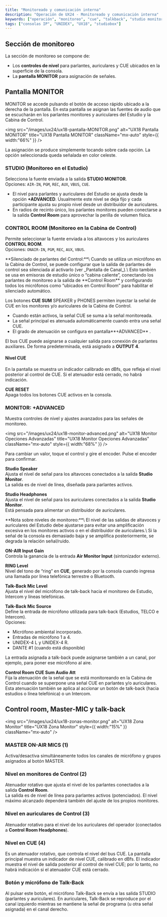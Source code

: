 ```yaml
---
title: "Monitoreado y comunicación interna"
description: "Operación de UX24 - Monitoreado y comunicación interna"
keywords: ["operación", "monitoreo", "cue", "talkback", "studio monitor", "auriculares", "studiobox"]
tags: ["consolas IP", "UNIDEX", "UX18", "studiobox"]
---
```


## Sección de monitoreo

La sección de monitoreo se compone de:

- Los **controles de nivel** para parlantes, auriculares y CUE ubicados en la superficie de la consola.
- La **pantalla MONITOR** para asignación de señales.

## Pantalla MONITOR

MONITOR se accede pulsando el botón de acceso rápido ubicado a la derecha de la pantalla. En esta pantalla se asignan las fuentes de audio que se escucharán en los parlantes monitores y auriculares del Estudio y la Cabina de Control.

<img
  src="/images/ux24/ux18-pantalla-MONITOR.png"
  alt="UX18 Pantalla MONITOR"
  title="UX18 Pantalla MONITOR"
  className="mx-auto"
  style={{ width:"66%" }}
/>

<Note>
  La asignación se produce simplemente tocando sobre cada opción. La opción seleccionada queda señalada en color celeste.
</Note>

### STUDIO (Monitoreo en el Estudio)

Selecciona la fuente enviada a la salida **STUDIO MONITOR**.\
Opciones: `AIR-IN`, `PGM`, `REC`, `AUX`, `VBUS`, `CUE`.

- El nivel para parlantes y auriculares del Estudio se ajusta desde la opción **\+ADVANCED**. Usualmente este nivel se deja fijo y cada participante ajusta su propio nivel desde un distribuidor de auriculares.
- En radios de recinto único, los parlantes monitores pueden conectarse a la salida **Control Room** para aprovechar la perilla de volumen física.

### CONTROL ROOM (Monitoreo en la Cabina de Control)

Permite seleccionar la fuente enviada a los altavoces y los auriculares **CONTROL ROOM**.\
Opciones: `ONAIR-IN`, `PGM`, `REC`, `AUX`, `VBUS`.

<Note>
  **Silenciado de parlantes del Control:**\
  Cuando se utiliza un micrófono en la Cabina de Control, se puede configurar que la salida de parlantes de control sea silenciada al activarlo (ver _Pantalla de Canal_).\
  Esto también se usa en emisoras de estudio único o “cabina caliente”, conectando los parlantes de monitoreo a la salida de **Control Room** y configurando todos los micrófonos como “ubicados en Control Room” para habilitar el silenciado automático.
</Note>

Los botones **CUE SUM** SPEAKER y PHONES permiten inyectar la señal de CUE en los monitores y/o auriculares de la Cabina de Control.

- Cuando están activos, la señal CUE se suma a la señal monitoreada.
- La señal principal es atenuada automáticamente cuando entra una señal CUE.
- El grado de atenuación se configura en pantalla\*\*\+ADVANCED\*\* .

El bus CUE puede asignarse a cualquier salida para conexión de parlantes auxiliares. De forma predeterminada, está asignado a **OUTPUT 4**.

#### Nivel CUE

En la pantalla se muestra un indicador calibrado en dBfs, que refleja el nivel posterior al control de CUE. Si el atenuador está cerrado, no habrá indicación.

**CUE RESET**\
Apaga todos los botones CUE activos en la consola.

### MONITOR: \+ADVANCED

Muestra controles de nivel y ajustes avanzados para las señales de monitoreo.

<img
  src="/images/ux24/ux18-monitor-advanced.png"
  alt="UX18 Monitor Opeciones Advanzadas"
  title="UX18 Monitor Opeciones Advanzadas"
  className="mx-auto"
  style={{ width:"68%" }}
/>

<Note>
  Para cambiar un valor, toque el control y gire el encoder. Pulse el encoder para confirmar.
</Note>

**Studio Speaker**\
Ajusta el nivel de señal para los altavoces conectados a la salida **Studio Monitor**.\
La salida es de nivel de línea, diseñada para parlantes activos.

**Studio Headphones**\
Ajusta el nivel de señal para los auriculares conectados a la salida **Studio Monitor**.\
Está pensada para alimentar un distribuidor de auriculares.

<Warning>
  **Nota sobre niveles de monitoreo:**\
  El nivel de las salidas de altavoces y auriculares del Estudio debe ajustarse para evitar una amplificación excesiva en los monitores activos o en el distribuidor de auriculares.\
  Si la señal de la consola es demasiado baja y se amplifica posteriormente, se degrada la relación señal/ruido.
</Warning>

**ON-AIR Input Gain**\
Controla la ganancia de la entrada **Air Monitor Input** (sintonizador externo).

**RING Level**\
Nivel del tono de “ring” en **CUE**, generado por la consola cuando ingresa una llamada por línea telefónica terrestre o Bluetooth.

**Talk-Back Mic Level**\
Ajusta el nivel del micrófono de talk-back hacia el monitoreo de Estudio, Intercom y líneas telefónicas.

**Talk-Back Mic Source**\
Define la entrada de micrófono utilizada para talk-back (Estudios, TELCO e Intercom).\
Opciones:

- Micrófono ambiental incorporado.
- Entradas de micrófono 1 a 4.
- UNIDEX-4 L y UNIDEX-4 R.
- DANTE #1 (cuando está disponible)

La entrada asignada a talk-back puede asignarse también a un canal, por ejemplo, para poner ese micrófono al aire.

**Control Room CUE Sum Audio Att**\
Fija la atenuación de la señal que se está monitoreando en la Cabina de Control cuando se superpone una señal CUE en parlantes y/o auriculares.\
Esta atenuación también se aplica al accionar un botón de talk-back (hacia estudios o línea telefónica) o un Intercom.

## Control room, Master-MIC y talk-back

<img
  src="/images/ux24/ux18-zonas-monitor.png"
  alt="UX18 Zona Monitor"
  title="UX18 Zona Monitor"
  style={{ width:"15%" }}
  className="mx-auto"
/>

### MASTER ON-AIR MICS (1)

Activa/desactiva simultáneamente todos los canales de micrófono y grupos asignados al botón MASTER.

### Nivel en monitores de Control (2)

Atenuador rotativo que ajusta el nivel de los parlantes conectados a la salida **Control Room**.\
La salida es de nivel de línea para parlantes activos (potenciados). El nivel máximo alcanzado dependerá también del ajuste de los propios monitores.

### Nivel en auriculares de Control (3)

Atenuador rotativo para el nivel de los auriculares del operador (conectados a **Control Room Headphones**).

### Nivel en CUE (4)

Es un atenuador rotativo, que controla el nivel del bus CUE. La pantalla principal muestra un indicador de nivel CUE, calibrado en dBfs. El indicador muestra el nivel de salida posterior al control de nivel CUE; por lo tanto, no habrá indicación si el atenuador CUE está cerrado.

### Botón y micrófono de Talk-Back

Al pulsar este botón, el micrófono Talk-Back se envía a las salida STUDIO (parlantes y auriculares). En auriculares, Talk-Back se reproduce por el canal izquierdo mientras se mantiene la señal de programa (u otra señal asignada) en el canal derecho. 